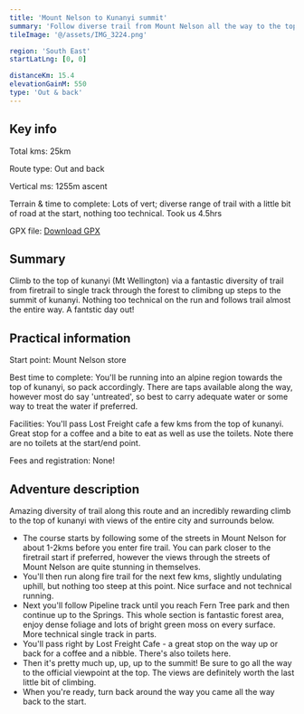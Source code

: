 ```yaml
---
title: 'Mount Nelson to Kunanyi summit'
summary: 'Follow diverse trail from Mount Nelson all the way to the top of kunanyi'
tileImage: '@/assets/IMG_3224.png'

region: 'South East'
startLatLng: [0, 0]

distanceKm: 15.4
elevationGainM: 550
type: 'Out & back'
---
```



## Key info

Total kms: 25km

Route type: Out and back

Vertical ms: 1255m ascent

Terrain & time to complete: Lots of vert; diverse range of trail with a little bit of road at the start, nothing too technical. Took us 4.5hrs

GPX file: [Download GPX](/gpx/mount_nelson_kunanyi.gpx)

<GarminEmbed src="https://connect.garmin.com/modern/course/embed/349512561" />

## Summary

Climb to the top of kunanyi (Mt Wellington) via a fantastic diversity of trail from firetrail to single track through the forest to climibng up steps to the summit of kunanyi. Nothing too technical on the run and follows trail almost the entire way. A fantstic day out!

## Practical information

Start point: Mount Nelson store

Best time to complete: You'll be running into an alpine region towards the top of kunanyi, so pack accordingly. There are taps available along the way, however most do say 'untreated', so best to carry adequate water or some way to treat the water if preferred.

Facilities: You'll pass Lost Freight cafe a few kms from the top of kunanyi. Great stop for a coffee and a bite to eat as well as use the toilets. Note there are no toilets at the start/end point.

Fees and registration: None!

## Adventure description

Amazing diversity of trail along this route and an incredibly rewarding climb to the top of kunanyi with views of the entire city and surrounds below.

- The course starts by following some of the streets in Mount Nelson for about 1-2kms before you enter fire trail. You can park closer to the firetrail start if preferred, however the views through the streets of Mount Nelson are quite stunning in themselves.
- You'll then run along fire trail for the next few kms, slightly undulating uphill, but nothing too steep at this point. Nice surface and not technical running.
- Next you'll follow Pipeline track until you reach Fern Tree park and then continue up to the Springs. This whole section is fantastic forest area, enjoy dense foliage and lots of bright green moss on every surface. More technical single track in parts.
- You'll pass right by Lost Freight Cafe - a great stop on the way up or back for a coffee and a nibble. There's also toilets here.
- Then it's pretty much up, up, up to the summit! Be sure to go all the way to the official viewpoint at the top. The views are definitely worth the last little bit of climbing.
- When you're ready, turn back around the way you came all the way back to the start.
